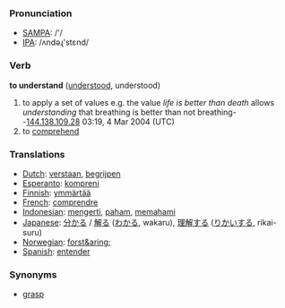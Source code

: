 === Pronunciation ===
*[[w:SAMPA|SAMPA]]: /'/
*[[w:IPA|IPA]]: /ʌndəɻ'stεnd/

=== Verb ===

'''to understand''' ([[understood]], understood)

# to apply a set of values e.g. the value  ''life is better than death'' allows ''understanding '' that breathing is better than not breathing--[[User:144.138.109.28|144.138.109.28]] 03:19, 4 Mar 2004 (UTC)
# to [[comprehend]]

=== Translations ===
*[[Dutch]]: [[verstaan]], [[begrijpen]]
*[[Esperanto]]: [[kompreni]]
*[[Finnish]]: [[ymmärtää]]
*[[French]]: [[comprendre]]
*[[Indonesian]]: [[mengerti]], [[paham]], [[paham|memahami]]
*[[Japanese]]: [[分かる]] / [[解る]] ([[わかる]], wakaru), [[理解]]する ([[りかい]]する, rikai-suru)
*[[Norwegian]]: [[forst&aring;]]
*[[Spanish]]: [[entender]]

=== Synonyms ===
*[[grasp]]